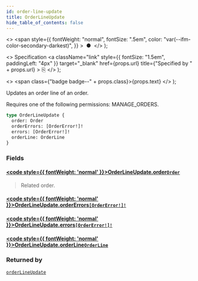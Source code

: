 ```yaml
---
id: order-line-update
title: OrderLineUpdate
hide_table_of_contents: false
---
```


  <>
    <span
      style={{
        fontWeight: "normal",
        fontSize: ".5em",
        color: "var(--ifm-color-secondary-darkest)",
      }}
    >
      &nbsp;●&nbsp;
    </span>
  </>
);

  <>
    Specification
    <a
      className="link"
      style={{ fontSize: "1.5em", paddingLeft: "4px" }}
      target="\_blank"
      href={props.url}
      title={"Specified by " + props.url}
    >
      ⎘
    </a>
  </>
);

  <>
    <span class={"badge badge--" + props.class}>{props.text}</span>
  </>
);

Updates an order line of an order.

Requires one of the following permissions: MANAGE_ORDERS.

```graphql
type OrderLineUpdate {
  order: Order
  orderErrors: [OrderError!]!
  errors: [OrderError!]!
  orderLine: OrderLine
}
```

### Fields

#### [<code style={{ fontWeight: 'normal' }}>OrderLineUpdate.<b>order</b></code>](#)<Bullet />[`Order`](../../api-reference/objects/order) <Badge class="secondary" text="object"/>

> Related order.

#### [<code style={{ fontWeight: 'normal' }}>OrderLineUpdate.<b>orderErrors</b></code>](#)<Bullet />[`[OrderError!]!`](../../api-reference/objects/order-error) <Badge class="secondary" text="non-null"/> <Badge class="secondary" text="object"/>

>

#### [<code style={{ fontWeight: 'normal' }}>OrderLineUpdate.<b>errors</b></code>](#)<Bullet />[`[OrderError!]!`](../../api-reference/objects/order-error) <Badge class="secondary" text="non-null"/> <Badge class="secondary" text="object"/>

>

#### [<code style={{ fontWeight: 'normal' }}>OrderLineUpdate.<b>orderLine</b></code>](#)<Bullet />[`OrderLine`](../../api-reference/objects/order-line) <Badge class="secondary" text="object"/>

>

### Returned by

[`orderLineUpdate`](../../api-reference/mutations/order-line-update) <Badge class="secondary" text="mutation"/>
